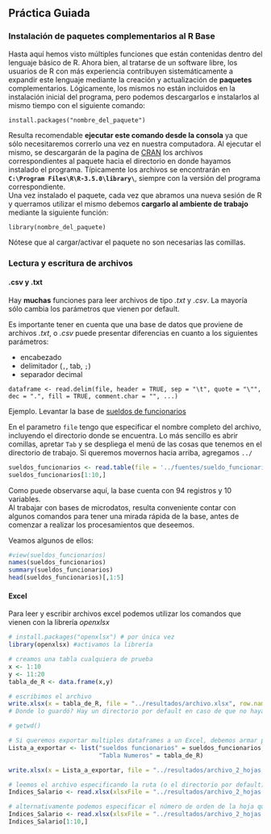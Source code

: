 
## Práctica Guiada

### Instalación de paquetes complementarios al R Base          

Hasta aquí hemos visto múltiples funciones que están contenidas dentro del lenguaje básico de R. Ahora bien, al tratarse de un software libre, los usuarios de R con más experiencia contribuyen sistemáticamente a expandir este lenguaje mediante la creación y actualización de __paquetes__ complementarios. Lógicamente, los mismos no están incluidos en la instalación inicial del programa, pero podemos descargarlos e instalarlos al mismo tiempo con el siguiente comando:   
``` 
install.packages("nombre_del_paquete") 
```
Resulta recomendable __ejecutar este comando desde la consola__ ya que sólo necesitaremos correrlo una vez en nuestra computadora. Al ejecutar el mismo, se descargarán de la pagina de [CRAN](www.cran.r-project.org) los archivos correspondientes al paquete hacia el directorio en donde hayamos instalado el programa. Típicamente los archivos se encontrarán en __`C:\Program Files\R\R-3.5.0\library\`__, siempre con la versión del programa correspondiente.              
Una vez instalado el paquete, cada vez que abramos una nueva sesión de R y querramos utilizar el mismo debemos **cargarlo al ambiente de trabajo** mediante la siguiente función:
``` 
library(nombre_del_paquete)
```
Nótese que al cargar/activar el paquete no son necesarias las comillas.

### Lectura y escritura de archivos

#### .csv  y  .txt

Hay __muchas__ funciones para leer archivos de tipo _.txt_ y _.csv_. La mayoría sólo cambia los parámetros que vienen por default. 

Es importante tener en cuenta que una base de datos que proviene de archivos _.txt_, o _.csv_ puede presentar diferencias en cuanto a los siguientes parámetros:

- encabezado
- delimitador (```,```, tab, ```;```)
- separador decimal 


``` 
dataframe <- read.delim(file, header = TRUE, sep = "\t", quote = "\"", dec = ".", fill = TRUE, comment.char = "", ...) 
```

Ejemplo. Levantar la base de [sueldos de funcionarios](https://data.buenosaires.gob.ar/dataset/sueldo-funcionarios)

En el parametro `file` tengo que especificar el nombre completo del archivo, incluyendo el directorio donde se encuentra. Lo más sencillo es abrir comillas, apretar `Tab` y se despliega el menú de las cosas que tenemos en el directorio de trabajo. Si queremos movernos hacia arriba, agregamos `../`


```r
sueldos_funcionarios <- read.table(file = '../fuentes/sueldo_funcionarios_2019.csv',sep=",", header = TRUE)
sueldos_funcionarios[1:10,]
```
Como puede observarse aquí, la base cuenta con 94 registros y 10 variables.  
Al trabajar con bases de microdatos, resulta conveniente contar con algunos comandos para tener una mirada rápida de la base, antes de comenzar a realizar los procesamientos que deseemos.     

Veamos algunos de ellos:

```r
#view(sueldos_funcionarios)
names(sueldos_funcionarios)
summary(sueldos_funcionarios)
head(sueldos_funcionarios)[,1:5]
```


#### Excel 


Para leer y escribir archivos excel podemos utilizar los comandos que vienen con la librería _openxlsx_

```r

# install.packages("openxlsx") # por única vez
library(openxlsx) #activamos la librería

# creamos una tabla cualquiera de prueba
x <- 1:10
y <- 11:20
tabla_de_R <- data.frame(x,y)

# escribimos el archivo
write.xlsx(x = tabla_de_R, file = "../resultados/archivo.xlsx", row.names = FALSE)
# Donde lo guardó? Hay un directorio por default en caso de que no hayamos definido alguno.

# getwd()

# Si queremos exportar multiples dataframes a un Excel, debemos armar previamente una lista de ellos. Cada dataframe se guardará en una pestaña de excel, cuyo nombre corresponderá al que definamos para cada Dataframe a la hora de crear la lista.
Lista_a_exportar <- list("sueldos funcionarios" = sueldos_funcionarios,
                         "Tabla Numeros" = tabla_de_R)

write.xlsx(x = Lista_a_exportar, file = "../resultados/archivo_2_hojas.xlsx", row.names = FALSE)

# leemos el archivo especificando la ruta (o el directorio por default) y el nombre de la hoja que contiene los datos
Indices_Salario <- read.xlsx(xlsxFile = "../resultados/archivo_2_hojas.xlsx", sheet = "sueldos funcionarios")

# alternativamente podemos especificar el número de orden de la hoja que deseamos levantar
Indices_Salario <- read.xlsx(xlsxFile = "../resultados/archivo_2_hojas.xlsx", sheet = 1)
Indices_Salario[1:10,]
```


